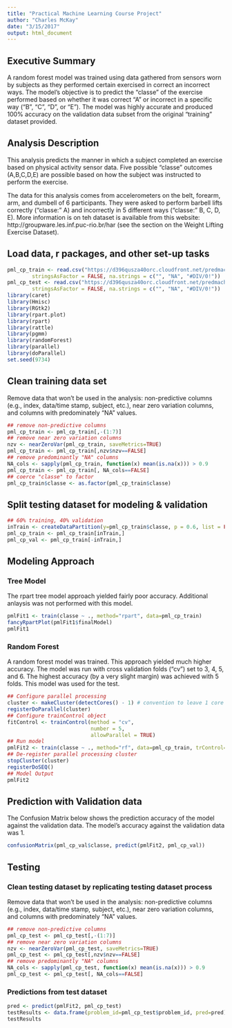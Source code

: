```yaml
---
title: "Practical Machine Learning Course Project"
author: "Charles McKay"
date: "3/15/2017"
output: html_document
---
```


## Executive Summary
A random forest model was trained using data gathered from sensors worn by subjects as they performed certain exercised in correct an incorrect ways.  The model's objective is to predict the "classe" of the exercise performed based on whether it was correct "A" or incorrect in a specific way ("B", "C", "D", or "E").  The model was highly accurate and produced 100% accuracy on the validation data subset from the original "training" dataset provided.

## Analysis Description
This analysis predicts the manner in which a subject completed an exercise based on physical activity sensor data.  Five possible "classe" outcomes (A,B,C,D,E) are possible based on how the subject was instructed to perform the exercise.

The data for this analysis comes from accelerometers on the belt, forearm, arm, and dumbell of 6 participants. They were asked to perform barbell lifts correctly ("classe:" A) and incorrectly in 5 different ways ("classe:" B, C, D, E).  More information is on teh dataset is available from this website: http://groupware.les.inf.puc-rio.br/har (see the section on the Weight Lifting Exercise Dataset).

## Load data, r packages, and other set-up tasks
```r
pml_cp_train <- read.csv("https://d396qusza40orc.cloudfront.net/predmachlearn/pml-training.csv", 
        stringsAsFactor = FALSE, na.strings = c("", "NA", "#DIV/0!"))
pml_cp_test <- read.csv("https://d396qusza40orc.cloudfront.net/predmachlearn/pml-testing.csv", 
        stringsAsFactor = FALSE, na.strings = c("", "NA", "#DIV/0!"))
library(caret)
library(Hmisc)
library(RGtk2)
library(rpart.plot)
library(rpart)
library(rattle)
library(pgmm)
library(randomForest)
library(parallel)
library(doParallel)
set.seed(9734)
```

## Clean training data set
Remove data that won't be used in the analysis: non-predictive columns (e.g., index, data/time stamp, subject, etc.), near zero variation columns, and columns with predominately "NA" values.
```r
## remove non-predictive columns
pml_cp_train <- pml_cp_train[,-(1:7)]
## remove near zero variation columns
nzv <- nearZeroVar(pml_cp_train, saveMetrics=TRUE)
pml_cp_train <- pml_cp_train[,nzv$nzv==FALSE]
## remove predominantly "NA" columns
NA_cols <- sapply(pml_cp_train, function(x) mean(is.na(x))) > 0.9
pml_cp_train <- pml_cp_train[, NA_cols==FALSE]
## coerce "classe" to factor
pml_cp_train$classe <- as.factor(pml_cp_train$classe)
```
## Split testing dataset for modeling & validation
```r
## 60% training, 40% validation
inTrain <- createDataPartition(y=pml_cp_train$classe, p = 0.6, list = FALSE)
pml_cp_train <- pml_cp_train[inTrain,]
pml_cp_val <- pml_cp_train[-inTrain,]
```

## Modeling Approach
### Tree Model
The rpart tree model approach yielded fairly poor accuracy.  Additional anlaysis was not performed with this model.
```r
pmlFit1 <- train(classe ~ ., method="rpart", data=pml_cp_train)
fancyRpartPlot(pmlFit1$finalModel)
pmlFit1
```

### Random Forest 
A random forest model was trained.  This approach yielded much higher accuracy.  The model was run with cross validation folds ("cv") set to 3, 4, 5, and 6.  The highest accuracy (by a very slight margin) was achieved with 5 folds.   This model was used for the test. 
```r
## Configure parallel processing
cluster <- makeCluster(detectCores() - 1) # convention to leave 1 core for OS
registerDoParallel(cluster)
## Configure trainControl object
fitControl <- trainControl(method = "cv",
                           number = 5,
                           allowParallel = TRUE)
## Run model
pmlFit2 <- train(classe ~ ., method="rf", data=pml_cp_train, trControl=fitControl, prox=TRUE)
## De-register parallel processing cluster
stopCluster(cluster)
registerDoSEQ()
## Model Output
pmlFit2
```
## Prediction with Validation data
The Confusion Matrix below shows the prediction accuracy of the model against the validation data.  The model's accuracy against the validation data was 1.
```r
confusionMatrix(pml_cp_val$classe, predict(pmlFit2, pml_cp_val))
```
## Testing
### Clean testing dataset by replicating testing dataset process
Remove data that won't be used in the analysis: non-predictive columns (e.g., index, data/time stamp, subject, etc.), near zero variation columns, and columns with predominately "NA" values.
```r
## remove non-predictive columns
pml_cp_test <- pml_cp_test[,-(1:7)]
## remove near zero variation columns
nzv <- nearZeroVar(pml_cp_test, saveMetrics=TRUE)
pml_cp_test <- pml_cp_test[,nzv$nzv==FALSE]
## remove predominantly "NA" columns
NA_cols <- sapply(pml_cp_test, function(x) mean(is.na(x))) > 0.9
pml_cp_test <- pml_cp_test[, NA_cols==FALSE]
```
### Predictions from test dataset
```r
pred <- predict(pmlFit2, pml_cp_test)
testResults <- data.frame(problem_id=pml_cp_test$problem_id, pred=pred)
testResults
```


